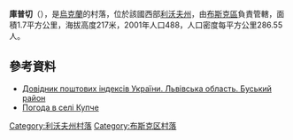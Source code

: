 {{coord|49|58|48|N|24|33|43|E|scale:100000|display=title}}

'''庫普切'''（{{lang-uk|Купче}}），是[[烏克蘭|烏克蘭]]的村落，位於該國西部[[利沃夫州|利沃夫州]]，由[[布斯克區|布斯克區]]負責管轄，面積1.7平方公里，海拔高度217米，2001年人口488，人口密度每平方公里286.55人。

==參考資料==
*[http://www.uaidx.com/13/286/index Довідник поштових індексів України. Львівська область. Буський район] {{Wayback|url=http://www.uaidx.com/13/286/index |date=20160909184638 }}
* [http://weather.in.ua/ua/l'vovskaja/12787 Погода в селі Купче] {{Wayback|url=http://weather.in.ua/ua/l%27vovskaja/12787 |date=20200812165001 }}

{{DEFAULTSORT:Купче}}
[[Category:利沃夫州村落|Category:利沃夫州村落]]
[[Category:布斯克区村落|Category:布斯克区村落]]


{{Lviv-geo-stub}}